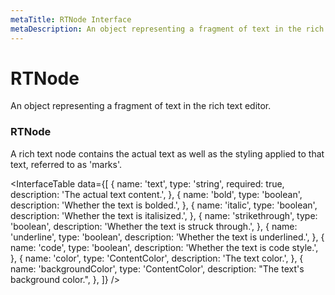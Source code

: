 ```yaml
---
metaTitle: RTNode Interface
metaDescription: An object representing a fragment of text in the rich text editor.
---
```


# RTNode

<Description>
  An object representing a fragment of text in the rich text editor.
</Description>

### RTNode

A rich text node contains the actual text as well as the styling applied to that text, referred to as 'marks'.

<InterfaceTable
  data={[
    {
      name: 'text',
      type: 'string',
      required: true,
      description: 'The actual text content.',
    },
    {
      name: 'bold',
      type: 'boolean',
      description: 'Whether the text is bolded.',
    },
    {
      name: 'italic',
      type: 'boolean',
      description: 'Whether the text is italisized.',
    },
    {
      name: 'strikethrough',
      type: 'boolean',
      description: 'Whether the text is struck through.',
    },
    {
      name: 'underline',
      type: 'boolean',
      description: 'Whether the text is underlined.',
    },
    {
      name: 'code',
      type: 'boolean',
      description: 'Whether the text is code style.',
    },
    {
      name: 'color',
      type: 'ContentColor',
      description: 'The text color.',
    },
    {
      name: 'backgroundColor',
      type: 'ContentColor',
      description: "The text's background color.",
    },
  ]}
/>
